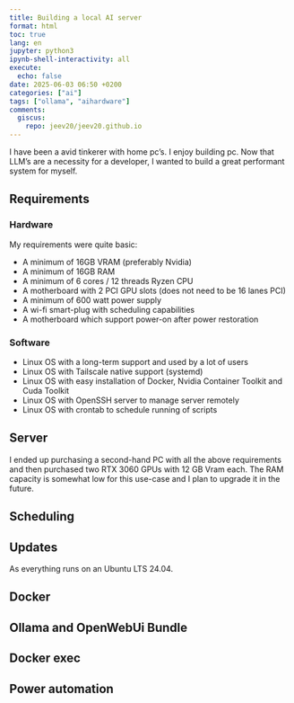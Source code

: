 ```yaml
---
title: Building a local AI server
format: html
toc: true
lang: en
jupyter: python3
ipynb-shell-interactivity: all
execute:
  echo: false
date: 2025-06-03 06:50 +0200
categories: ["ai"]
tags: ["ollama", "aihardware"]
comments:
  giscus:
    repo: jeev20/jeev20.github.io
---
```


I have been a avid tinkerer with home pc's. I enjoy building pc. Now that LLM's are a necessity for a developer, I wanted to build a great performant system for myself.

## Requirements

### Hardware
My requirements were quite basic:

* A minimum of 16GB VRAM (preferably Nvidia)
* A minimum of 16GB RAM
* A minimum of 6 cores / 12 threads Ryzen CPU
* A motherboard with 2 PCI GPU slots (does not need to be 16 lanes PCI)
* A minimum of 600 watt power supply
* A wi-fi smart-plug with scheduling capabilities
* A motherboard which support power-on after power restoration


### Software
* Linux OS with a long-term support and used by a lot of users
* Linux OS with Tailscale native support (systemd)
* Linux OS with easy installation of Docker, Nvidia Container Toolkit and Cuda Toolkit
* Linux OS with OpenSSH server to manage server remotely
* Linux OS with crontab to schedule running of scripts
  

## Server 
I ended up purchasing a second-hand PC with all the above requirements and then purchased two RTX 3060 GPUs with 12 GB Vram each. The RAM capacity is somewhat low for this use-case and I plan to upgrade it in the future. 


## Scheduling

## Updates
As everything runs on an Ubuntu LTS 24.04. 

## Docker

## Ollama and OpenWebUi Bundle

## Docker exec

## Power automation